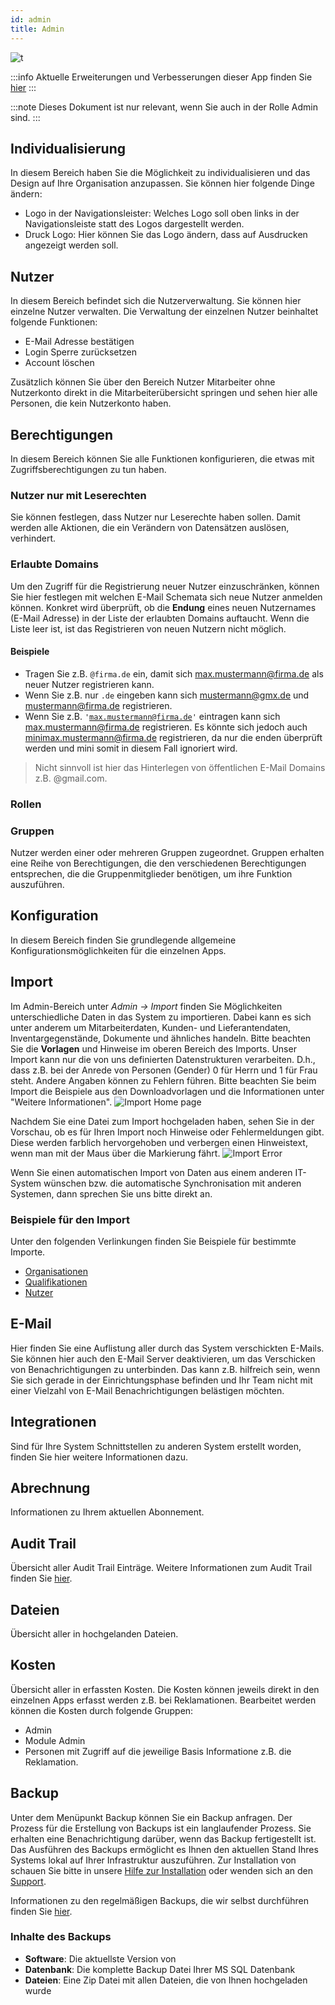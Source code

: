 ---
id: admin
title: Admin
---


![t](https://caqadmin.blob.core.windows.net/public-screenshots/manual-screenshots/Screenshot%202021-05-24_admin-home.png)

:::info Aktuelle Erweiterungen und Verbesserungen dieser App finden Sie [hier](/blog/tags/admin)
:::

:::note Dieses Dokument ist nur relevant, wenn Sie auch in der Rolle Admin sind.
:::

## Individualisierung

In diesem Bereich haben Sie die Möglichkeit <ProductDisplayName/> zu individualisieren und das Design auf Ihre Organisation anzupassen. Sie können hier folgende Dinge ändern:

- Logo in der Navigationsleister: Welches Logo soll oben links in der Navigationsleiste statt des <ProductDisplayName/> Logos dargestellt werden.
- Druck Logo: Hier können Sie das Logo ändern, dass auf Ausdrucken angezeigt werden soll.

## Nutzer

In diesem Bereich befindet sich die Nutzerverwaltung. Sie können hier einzelne Nutzer verwalten.
Die Verwaltung der einzelnen Nutzer beinhaltet folgende Funktionen:

- E-Mail Adresse bestätigen
- Login Sperre zurücksetzen
- Account löschen

Zusätzlich können Sie über den Bereich Nutzer Mitarbeiter ohne Nutzerkonto direkt in die Mitarbeiterübersicht springen und sehen hier alle Personen, die kein Nutzerkonto haben.

## Berechtigungen

In diesem Bereich können Sie alle Funktionen konfigurieren, die etwas mit Zugriffsberechtigungen zu tun haben.

### Nutzer nur mit Leserechten

Sie können festlegen, dass Nutzer nur Leserechte haben sollen. Damit werden alle Aktionen, die ein Verändern von Datensätzen auslösen, verhindert.

### Erlaubte Domains

Um den Zugriff für die Registrierung neuer Nutzer einzuschränken, können Sie hier festlegen mit welchen E-Mail Schemata sich neue Nutzer anmelden können.
Konkret wird überprüft, ob die **Endung** eines neuen Nutzernames (E-Mail Adresse) in der Liste der erlaubten Domains auftaucht.
Wenn die Liste leer ist, ist das Registrieren von neuen Nutzern nicht möglich.

#### Beispiele

- Tragen Sie z.B. <code>@firma.de</code> ein, damit sich max.mustermann@firma.de als neuer Nutzer registrieren kann.
- Wenn Sie z.B. nur <code>.de</code> eingeben kann sich mustermann@gmx.de und mustermann@firma.de registrieren.
- Wenn Sie z.B. <code>'max.mustermann@firma.de'</code> eintragen kann sich max.mustermann@firma.de registrieren. Es könnte sich jedoch auch minimax.mustermann@firma.de registrieren, da nur die enden überprüft werden und mini somit in diesem Fall ignoriert wird.

> Nicht sinnvoll ist hier das Hinterlegen von öffentlichen E-Mail Domains z.B. @gmail.com.

### Rollen

### Gruppen

Nutzer werden einer oder mehreren Gruppen zugeordnet. Gruppen erhalten eine Reihe von Berechtigungen, die den verschiedenen Berechtigungen entsprechen, die die Gruppenmitglieder benötigen, um ihre Funktion auszuführen.

<!--
The relationships between Users, Groups, and Roles, for the sake of our application, are more complex than they might first appear.

Our Users-Groups-Roles structure is actually performing a bit of an illusion. It may appear, when we are done, that Roles will “belong” to groups, and that Users, by virtue of membership in a particular group, gain access to the Roles of that Group. However, what is really going on is that, when a User is assigned to a particular group, our application is then adding that user to each Role within the Group.

This is a subtle, but important distinction.

Let’s assume we have an existing Group with two Roles assigned – “CanEditAccount” and “CanViewAccount.” Let’s further assume that there are three users in this group. Finally, let’s say we want to add another (already existing) Role to this group – “CanDeleteAccount.” What needs to happen?

1. We assign the role to the group
2. We need to add each member or the group to the new role

On the face of it, that is relatively straightforward. However, each User can belong to more than one group. Also, a Role can be assigned to more than one group. What if we want to remove a Role from a group?

1. Remove each User in the Group from the Role, except when they are also a member of another group which also has that same role
2. Remove the Role from the Group

This is a little more complicated. A similar situation arises if we wish to remove a User from a Group:

1. Remove the User from all Roles in the Group, except when the user also belongs to another Group with the same role
2. Remove the User from the Group

And so on. In order to get the predictable, intuitive behavior from our application which will be expected by the end user, there is more going on than meets the eye.
-->

## Konfiguration

In diesem Bereich finden Sie grundlegende allgemeine Konfigurationsmöglichkeiten für die einzelnen Apps.

## Import

Im Admin-Bereich unter _Admin -> Import_ finden Sie Möglichkeiten unterschiedliche Daten in das System zu importieren.
Dabei kann es sich unter anderem um Mitarbeiterdaten, Kunden- und Lieferantendaten, Inventargegenstände, Dokumente und ähnliches handeln.
Bitte beachten Sie die **Vorlagen** und Hinweise im oberen Bereich des Imports. Unser Import kann nur die von uns definierten Datenstrukturen verarbeiten.
D.h., dass z.B. bei der Anrede von Personen (Gender) 0 für Herrn und 1 für Frau steht. Andere Angaben können zu Fehlern führen.
Bitte beachten Sie beim Import die Beispiele aus den Downloadvorlagen und die Informationen unter "Weitere Informationen".
![Import Home page](https://caqadmin.blob.core.windows.net/public-screenshots/manual-screenshots/Screenshot%202022-02-03%20200124_importHome.png)

Nachdem Sie eine Datei zum Import hochgeladen haben, sehen Sie in der Vorschau, ob es für Ihren Import noch Hinweise oder Fehlermeldungen gibt.
Diese werden farblich hervorgehoben und verbergen einen Hinweistext, wenn man mit der Maus über die Markierung fährt.
![Import Error](https://caqadmin.blob.core.windows.net/public-screenshots/manual-screenshots/Screenshot%202022-02-03%20200200_importDetails.png)

Wenn Sie einen automatischen Import von Daten aus einem anderen IT-System wünschen bzw. die automatische Synchronisation mit anderen Systemen, dann sprechen Sie uns bitte direkt an.

### Beispiele für den Import

Unter den folgenden Verlinkungen finden Sie Beispiele für bestimmte Importe.

- [Organisationen](/docs/faqs/116)
- [Qualifikationen](/docs/faqs/import-qualifications)
- [Nutzer](/docs/faqs/import-user)

## E-Mail

Hier finden Sie eine Auflistung aller durch das System verschickten E-Mails. Sie können hier auch den E-Mail Server deaktivieren, um das Verschicken von Benachrichtigungen zu unterbinden.
Das kann z.B. hilfreich sein, wenn Sie sich gerade in der Einrichtungsphase befinden und Ihr Team nicht mit einer Vielzahl von E-Mail Benachrichtigungen belästigen möchten.

## Integrationen

Sind für Ihre <ProductDisplayName/> System Schnittstellen zu anderen System erstellt worden, finden Sie hier weitere Informationen dazu.

## Abrechnung

Informationen zu Ihrem aktuellen <ProductDisplayName/> Abonnement.

## Audit Trail

Übersicht aller Audit Trail Einträge. Weitere Informationen zum Audit Trail finden Sie [hier](/docs/faqs/audit-trail).

## Dateien

Übersicht aller in <ProductDisplayName/> hochgelanden Dateien.

## Kosten

Übersicht aller in <ProductDisplayName/> erfassten Kosten. Die Kosten können jeweils direkt in den einzelnen Apps erfasst werden z.B. bei Reklamationen.
Bearbeitet werden können die Kosten durch folgende Gruppen:

- Admin
- Module Admin
- Personen mit Zugriff auf die jeweilige Basis Informatione z.B. die Reklamation.

## Backup

Unter dem Menüpunkt Backup können Sie ein Backup anfragen. Der Prozess für die Erstellung von Backups ist ein langlaufender Prozess.
Sie erhalten eine Benachrichtigung darüber, wenn das Backup fertigestellt ist.
Das Ausführen des Backups ermöglicht es Ihnen den aktuellen Stand Ihres <ProductDisplayName/> Systems lokal auf Ihrer Infrastruktur auszuführen.
Zur Installation von <ProductDisplayName/> schauen Sie bitte in unsere [Hilfe zur Installation](/docs/technical/installation) oder wenden sich an den [Support](mailto:support@<ProductDisplayName/>.com).

Informationen zu den regelmäßigen Backups, die wir selbst durchführen finden Sie [hier](/docs/technical/backup).

### Inhalte des Backups

- **Software**: Die aktuellste Version von <ProductDisplayName/>
- **Datenbank**: Die komplette Backup Datei Ihrer MS SQL Datenbank
- **Dateien**: Eine Zip Datei mit allen Dateien, die von Ihnen hochgeladen wurde
